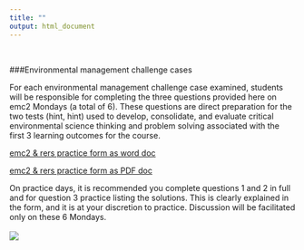 ```yaml
---
title: ""
output: html_document
---
```

<br>

###Environmental management challenge cases    

For each environmental management challenge case examined, students will be responsible for completing the three questions provided here on emc2 Mondays (a total of 6).  These questions are direct preparation for the two tests (hint, hint) used to develop, consolidate, and evaluate critical environmental science thinking and problem solving associated with the first 3 learning outcomes for the course.  

[emc2 & rers practice form as word doc](https://github.com/cjlortie/bio4enviro/blob/master/BIOL4265_emc2.docx)  

[emc2 & rers practice form as PDF doc](https://github.com/cjlortie/bio4enviro/blob/master/emc2.pdf)  

On practice days, it is recommended you complete questions 1 and 2 in full and for question 3 practice listing the solutions.  This is clearly explained in the form, and it is at your discretion to practice.  Discussion will be facilitated only on these 6 Mondays.  
<br>
![](./triwizard.jpg)  
<br>


